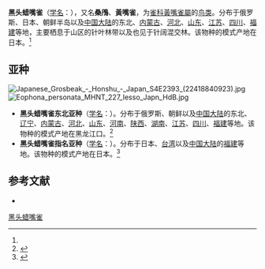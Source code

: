 {{noteTA
|T=zh-cn:黑头蜡嘴雀; zh-tw:桑鳲; 
|1=zh-cn:黑头蜡嘴雀; zh-tw:桑鳲; 
|2=zh-cn:桑鳲; zh-tw:黑頭蠟嘴雀; 
|3=zh-cn:燕雀科; zh-tw:雀科; 
}}
{{speciesbox
| name = 黑头蜡嘴雀
| status = LC
| status_system = IUCN3.1
| status_ref = <ref>{{IUCN|id=22720687 |title=''Eophona personata'' |assessor=BirdLife International |assessor-link=BirdLife International |version=2013.2 |year=2012 |accessdate=26 November 2013}}</ref>
| image = Eophona personata.jpg
| genus = Eophona
| species = personata
| authority = (Temminck et Schlegel)<ref name='id4262'>{{cite web| url =http://www.bioinfo.cn/db05/BjdwSpecies.php?action=view&id=4262| title =黑头蜡嘴雀| work =《中国动物物种编目数据库》| publisher =中国科学院微生物研究所| author =中国科学院动物研究所| accessdate =2009-04-04| archive-date =2016-03-05| archive-url =https://web.archive.org/web/20160305055534/http://www.bioinfo.cn/db05/BjdwSpecies.php?action=view&id=4262| dead-url =yes}}</ref>
| range_map = Eophana personata-Map without borders.png
| synonyms = *''Coccothraustes personatus'' <small>Temminck and Schlegel, 1845</small>
}}

'''黑头蜡嘴雀'''（[[学名|学名]]：{{lang|la|''Eophona personata''}}），又名'''桑鳲'''、'''黃嘴雀'''，为[[雀科|雀科]][[黃嘴雀屬|黃嘴雀屬]]的[[鸟类|鸟类]]。分布于俄罗斯、日本、朝鲜半岛以及[[中国大陆|中国大陆]]的东北、[[内蒙古|内蒙古]]、[[河北|河北]]、[[山东|山东]]、[[江苏|江苏]]、[[四川|四川]]、[[福建|福建]]等地，主要栖息于山区的针叶林带以及也见于针阔混交林。该物种的模式产地在日本。<ref name='id4262'/>

==亚种==
[[File:Japanese_Grosbeak_-_Honshu_-_Japan_S4E2393_(22418840923).jpg|thumb]]
[[File:Eophona_personata_MHNT_227_Iesso_Japn_HdB.jpg|thumb]]
*'''黑头蜡嘴雀东北亚种'''（[[学名|学名]]：{{lang|la|''Eophona personata magnirostris''}}）。分布于俄罗斯、朝鲜以及[[中国大陆|中国大陆]]的东北、[[辽宁|辽宁]]、[[内蒙古|内蒙古]]、[[河北|河北]]、[[山东|山东]]、[[河南|河南]]、[[陕西|陕西]]、[[湖南|湖南]]、[[江苏|江苏]]、[[四川|四川]]、[[福建|福建]]等地。该物种的模式产地在黑龙江口。<ref name='id4263'>{{cite web| url =http://www.bioinfo.cn/db05/BjdwSpecies.php?action=view&id=4263| title =黑头蜡嘴雀东北亚种| work =《中国动物物种编目数据库》| publisher =中国科学院微生物研究所| author =中国科学院动物研究所| accessdate =2009-04-04| archive-date =2016-03-05| archive-url =https://web.archive.org/web/20160305040955/http://www.bioinfo.cn/db05/BjdwSpecies.php?action=view&id=4263| dead-url =yes}}</ref>
*'''黑头蜡嘴雀指名亚种'''（[[学名|学名]]：{{lang|la|''Eophona personata personata''}}）。分布于日本、[[台湾|台湾]]以及[[中国大陆|中国大陆]]的[[福建|福建]]等地。该物种的模式产地在日本。<ref name='id4264'>{{cite web| url =http://www.bioinfo.cn/db05/BjdwSpecies.php?action=view&id=4264| title =黑头蜡嘴雀指名亚种| work =《中国动物物种编目数据库》| publisher =中国科学院微生物研究所| author =中国科学院动物研究所| accessdate =2009-04-04| deadurl =yes| archiveurl =https://web.archive.org/web/20160305020232/http://www.bioinfo.cn/db05/BjdwSpecies.php?action=view&id=4264| archivedate =2016-03-05}}</ref>

== 参考文献 ==
{{reflist}}
* {{TaiBNET| zh=黃嘴雀 | id=380356 | binomial=Eophona personata | authority=Temminck & Schlegel, 1848 | var= | accessdate=2013-01-24}}
{{Taxonbar|from=Q1052029}}

[[Category:蜡嘴雀属|黑头蜡嘴雀]]